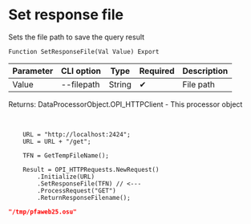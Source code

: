 ﻿---
sidebar_position: 4
description: Set response file and other functions to work with HTTP-client in the Open Integration Package, a free open-source integration library for 1C:Enterprise 8, OneScript and CLI
keywords: [1C, 1С, 1С:Enterprise, 1С:Enterprise 8.3, API, Integration, Services, Exchange, OneScript, CLI, HTTP-client]
---


# Set response file
 Sets the file path to save the query result



`Function SetResponseFile(Val Value) Export`

  | Parameter | CLI option | Type | Required | Description |
  |-|-|-|-|-|
  | Value | --filepath | String | &#x2714; | File path |

  
  Returns:  DataProcessorObject.OPI_HTTPClient - This processor object

<br/>



```bsl title="1C:Enterprise/OneScript code example"
    URL = "http://localhost:2424";
    URL = URL + "/get";

    TFN = GetTempFileName();

    Result = OPI_HTTPRequests.NewRequest()
        .Initialize(URL)
        .SetResponseFile(TFN) // <---
        .ProcessRequest("GET")
        .ReturnResponseFilename();
```
 



```json title="Result"
"/tmp/pfaweb25.osu"
```
